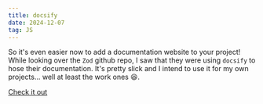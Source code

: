 ```yaml
---
title: docsify
date: 2024-12-07
tag: JS
---
```


So it's even easier now to add a documentation website to your project! While
looking over the `Zod` github repo, I saw that they were using `docsify` to hose
their documentation. It's pretty slick and I intend to use it for my own
projects... well at least the work ones 😆.

[Check it out](https://docsify.js.org/#/)

